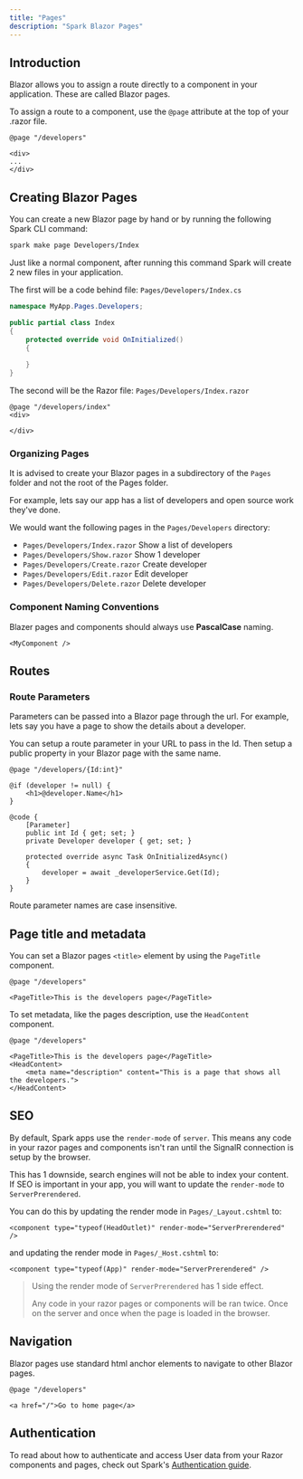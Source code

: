 ```yaml
---
title: "Pages"
description: "Spark Blazor Pages"
---
```


## Introduction
Blazor allows you to assign a route directly to a component in your application. These are called Blazor pages.

To assign a route to a component, use the `@page` attribute at the top of your .razor file.

```razor
@page "/developers"

<div>
...
</div>
```

## Creating Blazor Pages
You can create a new Blazor page by hand or by running the following Spark CLI command:

```bash
spark make page Developers/Index
```

Just like a normal component, after running this command Spark will create 2 new files in your application.

The first will be a code behind file: `Pages/Developers/Index.cs`
```csharp
namespace MyApp.Pages.Developers;

public partial class Index
{
    protected override void OnInitialized()
    {
        
    }
}
```

The second will be the Razor file: `Pages/Developers/Index.razor`
```razor
@page "/developers/index"
<div>

</div>
```

### Organizing Pages
It is advised to create your Blazor pages in a subdirectory of the `Pages` folder and not the root of the Pages folder.

For example, lets say our app has a list of developers and open source work they've done.

We would want the following pages in the `Pages/Developers` directory:
- `Pages/Developers/Index.razor`  Show a list of developers
- `Pages/Developers/Show.razor`  Show 1 developer
- `Pages/Developers/Create.razor`  Create developer
- `Pages/Developers/Edit.razor`  Edit developer
- `Pages/Developers/Delete.razor`  Delete developer

### Component Naming Conventions
Blazer pages and components should always use **PascalCase** naming.

```razor
<MyComponent />
```

## Routes


### Route Parameters
Parameters can be passed into a Blazor page through the url. For example, lets say you have a page to show the details about a developer. 

You can setup a route parameter in your URL to pass in the Id. Then setup a public property in your Blazor page with the same name.

```razor
@page "/developers/{Id:int}"

@if (developer != null) {
    <h1>@developer.Name</h1>
}

@code {
    [Parameter]
    public int Id { get; set; }
	private Developer developer { get; set; }
    
	protected override async Task OnInitializedAsync()
	{
		developer = await _developerService.Get(Id);
	}
}
```

Route parameter names are case insensitive.

## Page title and metadata
You can set a Blazor pages `<title>` element by using the `PageTitle` component.
```razor
@page "/developers"

<PageTitle>This is the developers page</PageTitle>
```

To set metadata, like the pages description, use the `HeadContent` component.
```razor
@page "/developers"

<PageTitle>This is the developers page</PageTitle>
<HeadContent>
    <meta name="description" content="This is a page that shows all the developers.">
</HeadContent>
```

## SEO
By default, Spark apps use the `render-mode` of `server`. This means any code in your razor pages and components isn't ran until the SignalR connection is setup by the browser.

This has 1 downside, search engines will not be able to index your content. If SEO is important in your app, you will want to update the `render-mode` to `ServerPrerendered`.

You can do this by updating the render mode in `Pages/_Layout.cshtml` to:
```razor
<component type="typeof(HeadOutlet)" render-mode="ServerPrerendered" />
```

and updating the render mode in `Pages/_Host.cshtml` to: 
```razor
<component type="typeof(App)" render-mode="ServerPrerendered" />
```

>
> Using the render mode of `ServerPrerendered` has 1 side effect.
>
> Any code in your razor pages or components will be ran twice. Once on the server and once when the page is loaded in the browser.
>

## Navigation
Blazor pages use standard html anchor elements to navigate to other Blazor pages.
```razor
@page "/developers"

<a href="/">Go to home page</a>
```

## Authentication
To read about how to authenticate and access User data from your Razor components and pages, check out Spark's [Authentication guide](/docs/authentication).
